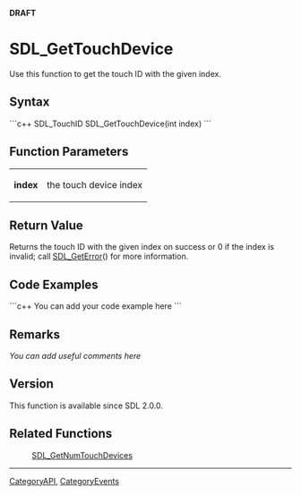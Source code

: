 <!-- pragma section-numbers off -->
<!-- pragma camelcase off -->
'''DRAFT'''


<!-- #*^*^*^*^*See http://wiki.libsdl.org/moin.cgi/SGFunctions for details on editing this page*^*^*^*^* -->


= SDL_GetTouchDevice =
Use this function to get the touch ID with the given index.




== Syntax ==
```c++
SDL_TouchID SDL_GetTouchDevice(int index)
```


== Function Parameters ==
{|
|'''index'''
|the touch device index
|}


== Return Value ==
Returns the touch ID with the given index on success or 0 if the index is invalid; call [[SDL_GetError]]() for more information.


== Code Examples ==
```c++
You can add your code example here
```

<!-- #Leave this section as-is unless you have a code example to put in.  In that case, replace You can add your code example here with your code example following the Style Guide instructions.  Leave the rest of the markup alone and delete this comment. -->


== Remarks ==
''You can add useful comments here''

<!-- #Leave this section as-is unless you have a remark to put in.  In that case, replace ''You can add useful comments here'' with your remark(s) following the Style Guide instructions.  Leave the rest of the markup alone and delete this comment. -->

== Version ==
This function is available since SDL 2.0.0.

== Related Functions ==
:[[SDL_GetNumTouchDevices]]

----
[[CategoryAPI]], [[CategoryEvents]]
<!-- #See the Style Guide for instructions on editing the footer. -->
